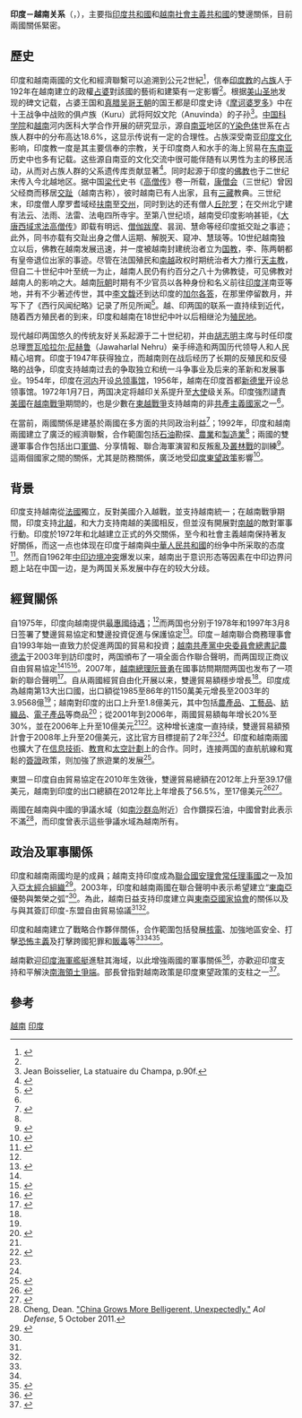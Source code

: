 {{Infobox Bilateral relations|印度－越南|India|Vietnam}}
'''印度－越南关系'''（{{lang-hi|भारत-वियतनाम संबंध}}，{{vie|v=Quan hệ Ấn Độ – Việt Nam|hn=關係印度－越南|f=y}}），主要指[[印度共和國|印度共和國]]和[[越南社會主義共和國|越南社會主義共和國]]的雙邊關係，目前兩國關係緊密。

== 歷史 ==
印度和越南兩國的文化和經濟聯繫可以追溯到公元2世紀<ref name=Sharma>{{cite book|last = Sharma|first = Geetesh|title = Trace of Indian Culture in Vietnam|publisher = Rajkamal Prakashan, 2010|isbn = 9788190540148}}</ref>，信奉[[印度教|印度教]]的[[占族|占族]]人于192年在越南建立的政權[[占婆|占婆]]對該國的藝術和建築有一定影響<ref name=Sharma/>。根据[[美山圣地|美山圣地]]发现的碑文记载，占婆王国和[[真腊|真腊]][[吴哥王朝|吴哥王朝]]的国王都是印度史诗《[[摩诃婆罗多|摩诃婆罗多]]》中在十王战争中战败的俱卢族（Kuru）武将阿奴文陀（Anuvinda）的子孙<ref> Jean Boisselier, La statuaire du Champa, p.90f.</ref>。[[中国科学院|中国科学院]]和[[越南|越南]]河内医科大学合作开展的研究显示，源自[[南亚|南亚]]地区的[[Y染色体|Y染色体]]世系在占族人群中的分布高达18.6%，这显示传说有一定的合理性。占族深受南亚[[印度文化|印度文化]]影响，印度教一度是其主要信奉的宗教，关于印度商人和水手的海上贸易在[[东南亚|东南亚]]历史中也多有记载。这些源自南亚的文化交流中很可能伴随有以男性为主的移民活动，从而对占族人群的父系遗传库贡献显著<ref>{{Cite web |url=http://civilization.kexue.com/2012/0515/22048.html |title=科学家破解占族基因密码 父系遗传组源自东南亚 |access-date=2014-12-06 |archive-url=https://web.archive.org/web/20160304094938/http://civilization.kexue.com/2012/0515/22048.html |archive-date=2016-03-04 |dead-url=yes }}</ref>。同时起源于印度的[[佛教|佛教]]也于二世纪末传入今北越地区。据中国[[梁代|梁代]]史书《[[高僧传|高僧传]]》卷一所载，[[康僧会|康僧会]]（三世纪）曾因父经商而移居[[交趾|交趾]]（越南古称），彼时越南已有人出家，且有[[三藏|三藏]]教典。三世纪末，印度僧人摩罗耆域经[[扶南|扶南]]至[[交州|交州]]，同时到达的还有僧人[[丘陀罗|丘陀罗]]；在交州北宁建有法云、法雨、法雷、法电四所寺宇。至第八世纪顷，越南受印度影响甚钜，《[[大唐西域求法高僧传|大唐西域求法高僧传]]》即载有明远、[[僧伽跋摩|僧伽跋摩]]、昙润、慧命等经印度抵交趾之事迹；此外，同书亦载有交趾出身之僧人运期、解脱天、窥冲、慧琰等。10世纪越南独立以后，佛教在越南发展迅速，并一度被越南封建统治者立为[[国教|国教]]，李、陈两朝都有皇帝退位出家的事迹。尽管在法国殖民和[[越南共和国|南越]]政权时期统治者大力推行[[天主教|天主教]]，但自二十世纪中叶至统一为止，越南人民仍有约百分之八十为佛教徒，可见佛教对越南人的影响之大。越南[[阮朝|阮朝]]时期有不少官员以各种身份和名义前往[[印度洋|印度洋]]南亚等地，并有不少著述传世，其中[[李文馥|李文馥]]还到达印度的[[加尔各答|加尔各答]]，在那里停留数月，并写下了《西行风闻纪略》记录了所见所闻<ref>{{Cite thesis|degree=博士|publisher=厦门大学|last=于向东|title=古代越南的海洋意识|accessdate=2022-04-19|date=2008|url=https://kns.cnki.net/kcms/detail/detail.aspx?dbcode=CDFD&dbname=CDFD0911&filename=2009077544.nh|archive-date=2022-04-19|archive-url=https://web.archive.org/web/20220419090249/https://kns.cnki.net/kcms/detail/detail.aspx?dbcode=CDFD&dbname=CDFD0911&filename=2009077544.nh}}</ref>。越、印两国的联系一直持续到近代，随着西方殖民者的到来，印度和越南在18世纪中叶以后相继沦为[[殖民地|殖民地]]。

现代越印两国悠久的传统友好关系起源于二十世纪初，并由[[胡志明|胡志明]]主席与时任印度总理[[贾瓦哈拉尔·尼赫鲁|贾瓦哈拉尔·尼赫鲁]]（Jawaharlal Nehru）亲手缔造和两国历代领导人和人民精心培育。印度于1947年获得独立，而越南则在战后经历了长期的反殖民和反侵略的战争，印度支持越南过去的争取独立和统一斗争事业及后来的革新和发展事业。1954年，印度在[[河内|河内]]开设[[总领事馆|总领事馆]]，1956年，越南在印度首都[[新德里|新德里]]开设总领事馆。1972年1月7日，两国决定将越印关系提升至[[大使|大使]]级关系。印度強烈譴責[[美國|美國]]在[[越南戰爭|越南戰爭]]期間的{{link-en|美國在越南戰爭扮演的角色|Role of the United States in the Vietnam War|行動}}，也是少數在[[柬越戰爭|柬越戰爭]]支持越南的非[[共產主義國家|共產主義國家]]之一<ref name=Frost/>。

在當前，兩國關係是建基於兩國在多方面的共同政治利益<ref name=Frost>{{cite book|last = Frost|first = Frank|title = Vietnam's foreign relations: dynamics of change|year = 1993|url = https://archive.org/details/vietnamsforeignr0000fros|publisher = Institute of Southeast Asian, 1993|isbn = 9789813016651}}</ref>；1992年，印度和越南兩國建立了廣泛的經濟聯繫，合作範圍包括[[石油|石油]]勘探、[[農業|農業]]和[[製造業|製造業]]<ref name=Frost/>；兩國的雙邊軍事合作包括出口[[軍備|軍備]]、分享情報、聯合海軍演習和反叛亂及[[叢林戰|叢林戰]]的訓練<ref name=Blank>{{cite book|last = Blank|first = Stephe|title = Natural Allies?: Regional Security in Asia and Prospects for Indo-American Strategic Cooperation|publisher = DIANE Publishing}}</ref>。這兩個國家之間的關係，尤其是防務關係，廣泛地受[[印度東望政策|印度東望政策]]影響<ref name=Nanda>{{cite book|last = Nanda|first = Prakash|title = Rediscovering Asia: evolution of India's look-east policy|publisher = Lancer Publishers, 2003|isbn = 9788170622970}}</ref>。

== 背景 ==
印度支持越南從[[法國|法國]]獨立，反對美國介入越戰，並支持越南統一；在越南戰爭期間，印度支持[[北越|北越]]，和大力支持南越的美國相反，但並沒有開展對[[越南共和国|南越]]的敵對軍事行動。印度於1972年和北越建立正式的外交關係，至今和社會主義越南保持著友好關係，而这一点也体现在印度于越南與[[中華人民共和國|中華人民共和國]]的纷争中所采取的态度<ref name="IPCS">{{cite web |title=India and Vietnam in changing East Asia |url=http://www.ipcs.org/article/southeast-asia/india-and-vietnam-in-changing-east-asia-2262.html |publisher=Institute of Peace and Conflict Studies |accessdate=2008-06-16 |archive-date=2019-07-28 |archive-url=https://web.archive.org/web/20190728202345/http://www.ipcs.org/article/southeast-asia/india-and-vietnam-in-changing-east-asia-2262.html |dead-url=no }}</ref>。然而自1962年[[中印边境冲突|中印边境冲突]]爆发以来，越南出于意识形态等因素在中印边界问题上站在中国一边，是为两国关系发展中存在的较大分歧。

== 經貿關係 ==
自1975年，印度向越南提供[[最惠國待遇|最惠國待遇]]；<ref name="IPCS"/>而两国也分别于1978年和1997年3月8日签署了雙邊貿易協定和雙邊投資促進与保護協定<ref name="FCCI">{{cite web |title=India - Vietnam Economic and Commercial Relations |url=http://www.ficci.com/international/countries/vietnam/vietnamcommercialrelation.htm |publisher=[[Federation_of_Indian_Chambers_of_Commerce_and_Industry|Federation of Indian Chambers of Commerce and Industry]] |accessdate=2008-06-16 |deadurl=yes |archiveurl=https://web.archive.org/web/20071210040001/http://ficci.com/international/countries/vietnam/vietnamcommercialrelation.htm |archivedate=2007-12-10 }}</ref>。印度－越南聯合商務理事會自1993年始一直致力於促進两国的貿易和投資；[[越南共產黨中央委員會總書記|越南共產黨中央委員會總書記]][[農德孟|農德孟]]于2003年到訪印度时，两国頒布了一項全面合作聯合聲明，而两国现正商议自由貿易協定<ref name="IPCS"/><ref name="HL">{{cite web |title=Vietnam favours FTA with India |url=http://www.hindu.com/2007/07/07/stories/2007070761171600.htm |publisher=[[The_Hindu|The Hindu]] |date=2007-07-07 |accessdate=2008-06-16 |archive-date=2007-10-17 |archive-url=https://web.archive.org/web/20071017114352/http://hindu.com/2007/07/07/stories/2007070761171600.htm |dead-url=yes }}</ref><ref name="VL">{{cite web |title=Trade with India to reach US $2 billion in 2008 |url=http://www.vnbusinessnews.com/2008/05/trade-with-india-to-reach-us2-billion.html |date=2008-05-03 |publisher=Vietnam Business Finance |accessdate=2008-06-16 |deadurl=yes |archiveurl=https://web.archive.org/web/20080505072912/http://www.vnbusinessnews.com/2008/05/trade-with-india-to-reach-us2-billion.html |archivedate=2008-05-05 }}</ref>。2007年，[[越南總理|越南總理]][[阮晉勇|阮晉勇]]在國事訪問期間两国也发布了一项新的聯合聲明<ref name="VN">{{cite web |title=Vietnam, India issue joint declaration on strategic partnership |url=http://english.vietnamnet.vn/politics/2007/07/715169/ |publisher=VietNamNet Bridge |accessdate=2008-06-16 |deadurl=yes |archiveurl=https://web.archive.org/web/20081216141740/http://english.vietnamnet.vn/politics/2007/07/715169/ |archivedate=2008-12-16 }}</ref>。自从兩國經貿自由化开展以来，雙邊貿易額穩步增長<ref name="IPCS"/>。印度成為越南第13大出口國，出口額從1985至86年的1150萬美元增長至2003年的3.9568億<ref name="FCCI"/>；越南對印度的出口上升至1.8億美元，其中包括[[農產品|農產品]]、[[工藝品|工藝品]]、[[紡織品|紡織品]]、[[電子產品|電子產品]]等商品<ref name="IV">{{cite web |title=India-Vietnam: Developing a Strategic Partnership |url=http://www.asianaffairs.com/may2008/cdrfiles/india_vietnam.pdf. |format=PDF |publisher=Asian Affairs |accessdate=2008-06-16 |archive-date=2020-07-31 |archive-url=https://web.archive.org/web/20200731185423/http://www.asianaffairs.com/may2008/cdrfiles/india_vietnam.pdf. |dead-url=no }}</ref>；從2001年到2006年，兩國貿易額每年增长20%至30%，並在2006年上升至10億美元<ref name="HL"/><ref name="HTA">{{cite web |title=Vietnam PM urges greater trade ties with India |url=http://www.thehindubusinessline.com/2007/07/07/stories/2007070752021000.htm |date=2007-07-07 |publisher=[[The_Hindu|The Hindu Business Line]] |accessdate=2008-06-16 |deadurl=yes |archiveurl=https://web.archive.org/web/20081216142207/http://www.thehindubusinessline.com/2007/07/07/stories/2007070752021000.htm |archivedate=2008-12-16 |df= }}</ref>。这种增长速度一直持续，雙邊貿易額預計會于2008年上升至20億美元，这比官方目標提前了2年<ref name="VL"/><ref name="HTA"/>。印度和越南兩國也擴大了在[[信息技術|信息技術]]、[[教育|教育]]和[[太空計劃|太空計劃]]上的合作。同时，连接两国的直航航線和寬鬆的[[簽證|簽證]]政策，则加強了旅遊業的发展<ref name="HBL">{{cite web |title=India, Vietnam to start direct flights |url=http://www.thehindubusinessline.in/2004/10/18/stories/2004101801780500.htm |publisher=[[The_Hindu|The Hindu Business Line]] |date=2004-10-18 |accessdate=2008-06-16 |archive-date=2012-09-28 |archive-url=https://web.archive.org/web/20120928085100/http://www.thehindubusinessline.in/2004/10/18/stories/2004101801780500.htm |dead-url=no }}</ref>。

東盟－印度自由貿易協定在2010年生效後，雙邊貿易總額在2012年上升至39.17億美元，越南到印度的出口總額在2012年比上年增長了56.5%，至17億美元<ref>{{Cite web |url=http://www.tapchicongsan.org.vn/Home/kinh-te-thi-truong-XHCN/2012/19289/Xuat-nhap-khau-cua-Viet-Nam-nam-2012-ket-qua-va.aspx |title=Tap chi cong san |accessdate=2014-08-18 |archive-date=2014-11-06 |archive-url=https://web.archive.org/web/20141106070648/http://www.tapchicongsan.org.vn/Home/kinh-te-thi-truong-XHCN/2012/19289/Xuat-nhap-khau-cua-Viet-Nam-nam-2012-ket-qua-va.aspx |dead-url=no }}</ref><ref>{{Cite web |url=http://tapchikinhtedubao.mpi.gov.vn/p0c297n15108/viet-nam-an-do-diem-sang-trong-quan-he-doi-tac-chien-luoc.htm |title=Tap chi kinh te du bao |accessdate=2014-08-18 |archive-date=2013-04-21 |archive-url=https://archive.is/20130421193218/http://tapchikinhtedubao.mpi.gov.vn/p0c297n15108/viet-nam-an-do-diem-sang-trong-quan-he-doi-tac-chien-luoc.htm |dead-url=yes }}</ref>。

兩國在越南與中國的爭議水域（如[[南沙群岛|南沙群岛]]附近）合作鑽探石油，中國曾對此表示不滿<ref>Cheng, Dean. [http://defense.aol.com/2011/10/05/china-grows-more-belligerent-unexpectedly/?icid=related4 "China Grows More Belligerent, Unexpectedly."] {{Wayback|url=http://defense.aol.com/2011/10/05/china-grows-more-belligerent-unexpectedly/?icid=related4 |date=20120425042026 }} ''Aol Defense'', 5 October 2011.</ref>，而印度曾表示這些爭議水域為越南所有。

== 政治及軍事關係 ==
印度和越南兩國均是{{link-en|湄公河－恆河合作|Mekong–Ganga Cooperation}}的成員；越南支持印度成為[[聯合國安理會常任理事國|聯合國安理會常任理事國]]之一及加入[[亞太經合組織|亞太經合組織]]<ref name="HL2">{{cite web |title=Vietnam backs India for APEC membership |url=http://www.hinduonnet.com/2000/11/08/stories/0308000c.htm |publisher=[[The_Hindu|The Hindu]] |date=2000-11-07 |accessdate=2008-06-16 |archive-url=https://web.archive.org/web/20081216135044/http://www.hinduonnet.com/2000/11/08/stories/0308000c.htm |archive-date=2008-12-16 |dead-url=yes }}</ref>。2003年，印度和越南兩國在聯合聲明中表示希望建立“[[東南亞|東南亞]]優勢與繁榮之弧”<ref name="VN"/>。為此，越南日益支持印度建立與[[東南亞國家協會|東南亞國家協會]]的關係以及与與其簽訂印度-东盟自由貿易協議<ref name="IPCS"/><ref name="VN"/>。

印度和越南建立了戰略合作夥伴關係，合作範圍包括發展[[核電|核電]]、加強地區安全、打擊[[恐怖主義|恐怖主義]]及打擊跨國犯罪和[[販毒|販毒]]等<ref name="VN"/><ref name="IV"/><ref name="VO">{{cite web |title=India, Vietnam sign MoU for bilateral cooperation on security |url=http://economictimes.indiatimes.com/News/Economy/India_Vietnam_sign_MoU_for_bilateral_cooperation_on_security/articleshow/2895191.cms |date=2008-03-24 |publisher=[[Times_of_India|Times of India]] |accessdate=2008-06-16 |archive-date=2020-08-20 |archive-url=https://web.archive.org/web/20200820013725/https://economictimes.indiatimes.com/News/Economy/India_Vietnam_sign_MoU_for_bilateral_cooperation_on_security/articleshow/2895191.cms |dead-url=no }}</ref>。

越南歡迎[[印度海軍艦艇列表|印度海軍艦艇]]進駐其海域，以此增強兩國的軍事關係<ref>{{cite news | url=http://www.timesnow.tv/Vietnam-counters-Chinese-aggression/articleshow/4382852.cms | title=Vietnam counters Chinese aggression | work=The times of India | date=2 Sep 2011 | accessdate=September 2, 2011 | archive-url=https://web.archive.org/web/20140826115301/http://www.timesnow.tv/Vietnam-counters-Chinese-aggression/articleshow/4382852.cms | archive-date=2014-08-26 | dead-url=yes }}</ref>，亦歡迎印度支持和平解決[[南海領土爭端|南海領土爭端]]。{{link-en|印度外交部|Minister of External Affairs (India)}}部長{{link-en|薩爾曼·卡蘇|Salman Khurshid}}曾指對越南政策是印度東望政策的支柱之一<ref>{{cite web |url=http://english.vietnamnet.vn/fms/government/89377/vietnam-among-pillars-of-india-s--look-east--policy.html |title=Vietnam among pillars of India’s “Look East” policy |date=18 November 2013 |website=english.vietnamnet.vn |publisher=[[Vietnam_News_Agency|Vietnam News Agency]] |accessdate=18 November 2013 |archive-date=2020-07-17 |archive-url=https://web.archive.org/web/20200717194521/https://english.vietnamnet.vn/fms/government/89377/vietnam-among-pillars-of-india-s--look-east--policy.html |dead-url=no }}</ref>。

== 參考 ==
{{reflist|2}}

[[Category:印度雙邊關係|越南]]
[[Category:越南雙邊關係|印度]]

{{印度外交}}
{{越南外交}}